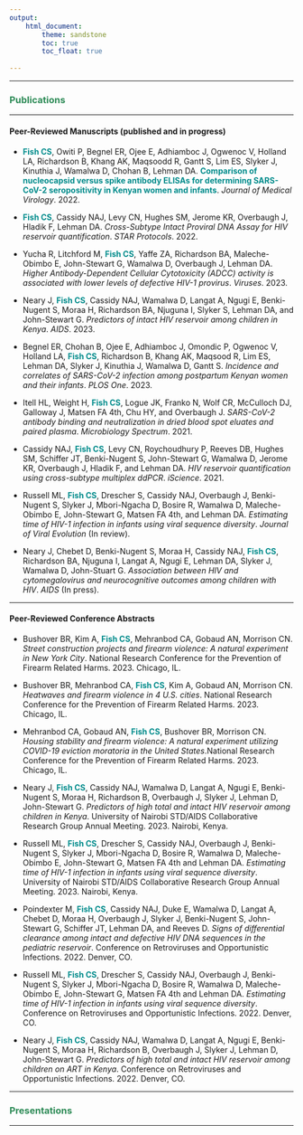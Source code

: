 ```yaml
---
output: 
    html_document:
        theme: sandstone
        toc: true
        toc_float: true
  
---
```

---

###  <span style="color: SeaGreen;">Publications</span>

---

#### Peer-Reviewed Manuscripts (published and in progress)

- <span style="color: DarkCyan; font-weight: bold;">Fish CS</span>, Owiti P, Begnel ER, Ojee E, Adhiamboc J, Ogwenoc V, Holland LA, Richardson B, Khang AK, Maqsoodd R, Gantt S, Lim ES, Slyker J, Kinuthia J, Wamalwa D, Chohan B, Lehman DA. <span style="color: DarkCyan; font-weight: bold;">Comparison of nucleocapsid versus spike antibody ELISAs for determining SARS-CoV-2 seropositivity in Kenyan women and infants</span>. *Journal of Medical Virology*. 2022.

- <span style="color: DarkCyan; font-weight: bold;">Fish CS</span>, Cassidy NAJ, Levy CN, Hughes SM, Jerome KR, Overbaugh J, Hladik F, Lehman DA. *Cross-Subtype Intact Proviral DNA Assay for HIV reservoir quantification*. *STAR Protocols*. 2022.

- Yucha R, Litchford M, <span style="color: DarkCyan; font-weight: bold;">Fish CS</span>, Yaffe ZA, Richardson BA, Maleche-Obimbo E, John-Stewart G, Wamalwa D, Overbaugh J, Lehman DA. *Higher Antibody-Dependent Cellular Cytotoxicity (ADCC) activity is associated with lower levels of defective HIV-1 provirus*. *Viruses*. 2023.

- Neary J, <span style="color: DarkCyan; font-weight: bold;">Fish CS</span>, Cassidy NAJ, Wamalwa D, Langat A, Ngugi E, Benki-Nugent S, Moraa H, Richardson BA, Njuguna I, Slyker S, Lehman DA, and John-Stewart G. *Predictors of intact HIV reservoir among children in Kenya*. *AIDS*. 2023.

- Begnel ER, Chohan B, Ojee E, Adhiamboc J, Omondic P, Ogwenoc V, Holland LA, <span style="color: DarkCyan; font-weight: bold;">Fish CS</span>, Richardson B, Khang AK, Maqsood R, Lim ES, Lehman DA, Slyker J, Kinuthia J, Wamalwa D, Gantt S. *Incidence and correlates of SARS-CoV-2 infection among postpartum Kenyan women and their infants*. *PLOS One*. 2023.

- Itell HL, Weight H, <span style="color: DarkCyan; font-weight: bold;">Fish CS</span>, Logue JK, Franko N, Wolf CR, McCulloch DJ, Galloway J, Matsen FA 4th, Chu HY, and Overbaugh J. *SARS-CoV-2 antibody binding and neutralization in dried blood spot eluates and paired plasma*. *Microbiology Spectrum*. 2021.

- Cassidy NAJ, <span style="color: DarkCyan; font-weight: bold;">Fish CS</span>, Levy CN, Roychoudhury P, Reeves DB, Hughes SM, Schiffer JT, Benki-Nugent S, John-Stewart G, Wamalwa D, Jerome KR, Overbaugh J, Hladik F, and Lehman DA. *HIV reservoir quantification using cross-subtype multiplex ddPCR*. *iScience*. 2021.

- Russell ML, <span style="color: DarkCyan; font-weight: bold;">Fish CS</span>, Drescher S, Cassidy NAJ, Overbaugh J, Benki-Nugent S, Slyker J, Mbori-Ngacha D, Bosire R, Wamalwa D, Maleche-Obimbo E, John-Stewart G, Matsen FA 4th, and Lehman DA. *Estimating time of HIV-1 infection in infants using viral sequence diversity*. *Journal of Viral Evolution* (In review).

- Neary J, Chebet D, Benki-Nugent S, Moraa H, Cassidy NAJ, <span style="color: DarkCyan; font-weight: bold;">Fish CS</span>, Richardson BA, Njuguna I, Langat A, Ngugi E, Lehman DA, Slyker J, Wamalwa D, John-Stuart G. *Association between HIV and cytomegalovirus and neurocognitive outcomes among children with HIV*. *AIDS* (In press).

---

#### Peer-Reviewed Conference Abstracts

- Bushover BR, Kim A, <span style="color: DarkCyan; font-weight: bold;">Fish CS</span>, Mehranbod CA, Gobaud AN, Morrison CN. *Street construction projects and firearm violence: A natural experiment in New York City*. National Research Conference for the Prevention of Firearm Related Harms. 2023. Chicago, IL.

- Bushover BR, Mehranbod CA, <span style="color: DarkCyan; font-weight: bold;">Fish CS</span>, Kim A, Gobaud AN, Morrison CN. *Heatwaves and firearm violence in 4 U.S. cities*. National Research Conference for the Prevention of Firearm Related Harms. 2023. Chicago, IL.

- Mehranbod CA, Gobaud AN, <span style="color: DarkCyan; font-weight: bold;">Fish CS</span>, Bushover BR, Morrison CN. *Housing stability and firearm violence: A natural experiment utilizing COVID-19 eviction moratoria in the United States*.National Research Conference for the Prevention of Firearm Related Harms. 2023. Chicago, IL.

- Neary J, <span style="color: DarkCyan; font-weight: bold;"><span style="color: DarkCyan; font-weight: bold;">Fish CS</span></span>, Cassidy NAJ, Wamalwa D, Langat A, Ngugi E, Benki-Nugent S, Moraa H, Richardson B, Overbaugh J, Slyker J, Lehman D, John-Stewart G. *Predictors of high total and intact HIV reservoir among children in Kenya*. University of Nairobi STD/AIDS Collaborative Research Group Annual Meeting. 2023. Nairobi, Kenya.

- Russell ML, <span style="color: DarkCyan; font-weight: bold;">Fish CS</span>, Drescher S, Cassidy NAJ, Overbaugh J, Benki-Nugent S, Slyker J, Mbori-Ngacha D, Bosire R, Wamalwa D, Maleche-Obimbo E, John-Stewart G, Matsen FA 4th and Lehman DA. *Estimating time of HIV-1 infection in infants using viral sequence diversity*. University of Nairobi STD/AIDS Collaborative Research Group Annual Meeting. 2023. Nairobi, Kenya.

- Poindexter M, <span style="color: DarkCyan; font-weight: bold;">Fish CS</span>, Cassidy NAJ, Duke E, Wamalwa D, Langat A, Chebet D, Moraa H, Overbaugh J, Slyker J, Benki-Nugent S, John-Stewart G, Schiffer JT, Lehman DA, and Reeves D. *Signs of differential clearance among intact and defective HIV DNA sequences in the pediatric reservoir*. Conference on Retroviruses and Opportunistic Infections. 2022. Denver, CO.

- Russell ML, <span style="color: DarkCyan; font-weight: bold;">Fish CS</span>, Drescher S, Cassidy NAJ, Overbaugh J, Benki-Nugent S, Slyker J, Mbori-Ngacha D, Bosire R, Wamalwa D, Maleche-Obimbo E, John-Stewart G, Matsen FA 4th and Lehman DA. *Estimating time of HIV-1 infection in infants using viral sequence diversity*. Conference on Retroviruses and Opportunistic Infections. 2022. Denver, CO.

- Neary J, <span style="color: DarkCyan; font-weight: bold;">Fish CS</span>, Cassidy NAJ, Wamalwa D, Langat A, Ngugi E, Benki-Nugent S, Moraa H, Richardson B, Overbaugh J, Slyker J, Lehman D, John-Stewart G. *Predictors of high total and intact HIV reservoir among children on ART in Kenya*. Conference on Retroviruses and Opportunistic Infections. 2022. Denver, CO.

---


###  <span style="color: SeaGreen;">Presentations</span>


---
